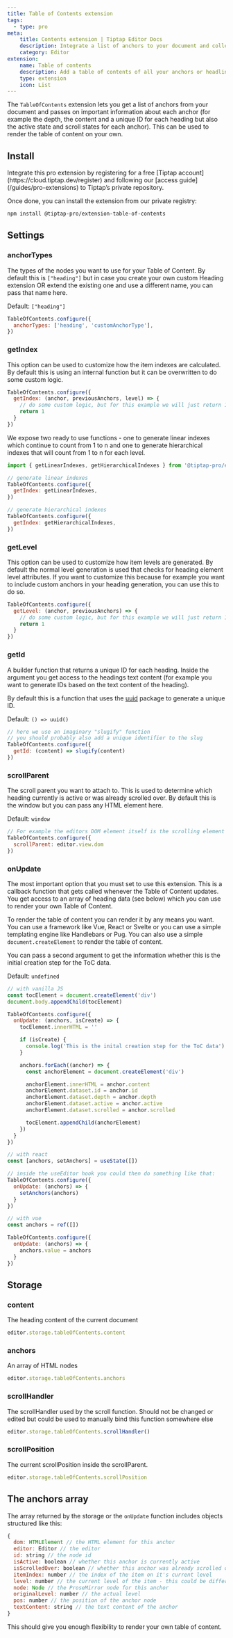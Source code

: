 ```yaml
---
title: Table of Contents extension
tags:
  - type: pro
meta:
    title: Contents extension | Tiptap Editor Docs
    description: Integrate a list of anchors to your document and collect all headlines in a nice TOC (Table of Contents). Learn more in the docs!
    category: Editor
extension:
    name: Table of contents
    description: Add a table of contents of all your anchors or headlines.
    type: extension
    icon: List
---
```


The `TableOfContents` extension lets you get a list of anchors from your document and passes on important information about each anchor (for example the depth, the content and a unique ID for each heading but also the active state and scroll states for each anchor). This can be used to render the table of content on your own.

<CodeDemo isPro path="/Extensions/TableOfContents" />

## Install
<Callout title="Set up access to Tiptap's private repository" variant="info">
    Integrate this pro extension by registering for a free [Tiptap
    account](https://cloud.tiptap.dev/register) and following our [access
    guide](/guides/pro-extensions) to Tiptap’s private repository.
</Callout>

Once done, you can install the extension from our private registry:

```bash
npm install @tiptap-pro/extension-table-of-contents
```

## Settings

### anchorTypes
The types of the nodes you want to use for your Table of Content. By default this is `["heading"]` but in case you create your own custom Heading extension OR extend the existing one and use a different name, you can pass that name here.

Default: `["heading"]`

```js
TableOfContents.configure({
  anchorTypes: ['heading', 'customAnchorType'],
})
```

### getIndex
This option can be used to customize how the item indexes are calculated. By default this is using an internal function but it can be overwritten to do some custom logic.

```js
TableOfContents.configure({
  getIndex: (anchor, previousAnchors, level) => {
    // do some custom logic, but for this example we will just return 1
    return 1
  }
})
```

We expose two ready to use functions - one to generate linear indexes which continue to count from 1 to n and one to generate hierarchical indexes that will count from 1 to n for each level.

```js
import { getLinearIndexes, getHierarchicalIndexes } from '@tiptap-pro/extension-table-of-contents'

// generate linear indexes
TableOfContents.configure({
  getIndex: getLinearIndexes,
})

// generate hierarchical indexes
TableOfContents.configure({
  getIndex: getHierarchicalIndexes,
})
```

### getLevel
This option can be used to customize how item levels are generated. By default the normal level generation is used that checks for heading element level attributes. If you want to customize this because for example you want to include custom anchors in your heading generation, you can use this to do so.

```js
TableOfContents.configure({
  getLevel: (anchor, previousAnchors) => {
    // do some custom logic, but for this example we will just return 1
    return 1
  }
})
```

### getId
A builder function that returns a unique ID for each heading. Inside the argument you get access to the headings text content (for example you want to generate IDs based on the text content of the heading).

By default this is a function that uses the [uuid](https://www.npmjs.com/package/uuid) package to generate a unique ID.

Default: `() => uuid()`

```js
// here we use an imaginary "slugify" function
// you should probably also add a unique identifier to the slug
TableOfContents.configure({
  getId: (content) => slugify(content)
})
```

### scrollParent
The scroll parent you want to attach to. This is used to determine which heading currently is active or was already scrolled over. By default this is the window but you can pass any HTML element here.

Default: `window`

```js
// For example the editors DOM element itself is the scrolling element
TableOfContents.configure({
  scrollParent: editor.view.dom
})
```

### onUpdate
The most important option that you must set to use this extension. This is a callback function that gets called whenever the Table of Content updates. You get access to an array of heading data (see below) which you can use to render your own Table of Content.

To render the table of content you can render it by any means you want. You can use a framework like Vue, React or Svelte or you can use a simple templating engine like Handlebars or Pug. You can also use a simple `document.createElement` to render the table of content.

You can pass a second argument to get the information whether this is the initial creation step for the ToC data.

Default: `undefined`

```js
// with vanilla JS
const tocElement = document.createElement('div')
document.body.appendChild(tocElement)

TableOfContents.configure({
  onUpdate: (anchors, isCreate) => {
    tocElement.innerHTML = ''

    if (isCreate) {
      console.log('This is the inital creation step for the ToC data')
    }

    anchors.forEach((anchor) => {
      const anchorElement = document.createElement('div')

      anchorElement.innerHTML = anchor.content
      anchorElement.dataset.id = anchor.id
      anchorElement.dataset.depth = anchor.depth
      anchorElement.dataset.active = anchor.active
      anchorElement.dataset.scrolled = anchor.scrolled

      tocElement.appendChild(anchorElement)
    })
  }
})
```

```js
// with react
const [anchors, setAnchors] = useState([])

// inside the useEditor hook you could then do something like that:
TableOfContents.configure({
  onUpdate: (anchors) => {
    setAnchors(anchors)
  }
})
```

```js
// with vue
const anchors = ref([])

TableOfContents.configure({
  onUpdate: (anchors) => {
    anchors.value = anchors
  }
})
```

## Storage

### content
The heading content of the current document

```js
editor.storage.tableOfContents.content
```

### anchors
An array of HTML nodes

```js
editor.storage.tableOfContents.anchors
```

### scrollHandler
The scrollHandler used by the scroll function. Should not be changed or edited but
could be used to manually bind this function somewhere else

```js
editor.storage.tableOfContents.scrollHandler()
```

### scrollPosition
The current scrollPosition inside the scrollParent.

```js
editor.storage.tableOfContents.scrollPosition
```

## The anchors array

The array returned by the storage or the `onUpdate` function includes objects structured like this:

```js
{
  dom: HTMLElement // the HTML element for this anchor
  editor: Editor // the editor
  id: string // the node id
  isActive: boolean // whether this anchor is currently active
  isScrolledOver: boolean // whether this anchor was already scrolled over
  itemIndex: number // the index of the item on it's current level
  level: number // the current level of the item - this could be different from the actual anchor level and is used to render the hierarchy from high to low headlines
  node: Node // the ProseMirror node for this anchor
  originalLevel: number // the actual level
  pos: number // the position of the anchor node
  textContent: string // the text content of the anchor
}
```

This should give you enough flexibility to render your own table of content.